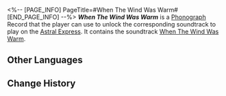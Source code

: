 <%-- [PAGE_INFO]
PageTitle=#When The Wind Was Warm#
[END_PAGE_INFO] --%>
{{Item Infobox
|title       = ''When The Wind Was Warm''
|id          = 210406
|image       = Item When The Wind Was Warm.png{{subst:void|<!--$UPLOAD:<<SpriteOutput/ItemFigures/210001.png>-<Item When The Wind Was Warm.png>-<Item Icons>>-->}}
|type        = Disk
|invCategory = Valuables
|rarity      = 3
|effect      = 
|description = A record that can be played on the Express' phonograph. It might be a chance acquisition or a gift from someone else. All sorts of memories surge up when the music plays &mdash; the smiles, encounters, touches, and the excitement of battle. Maybe that is why people still collect records even as society rapidly advances.<br />The current record contains the track "When The Wind Was Warm."
}}
{{Description|''The wind then was still warm. The children danced bare-footed for the harvest, hand-in-hand.''}}
'''''When The Wind Was Warm''''' is a [[Phonograph]] Record that the player can use to unlock the corresponding soundtrack to play on the [[Astral Express]]. It contains the soundtrack [[When The Wind Was Warm]].

==Other Languages==
{{Other Languages
|en   = ''When The Wind Was Warm''
|zhs  = 《风仍温暖时》
|zht  = 《風仍溫暖時》
|ja   = 『風がまだ温かかった時』
|ko   = ≪바람에 온기가 남아있을 때≫
|es   = Cuando la brisa aún es cálida
|fr   = ''When The Wind Was Warm''
|ru   = When The Wind Was Warm
|th   = "When The Wind Was Warm"
|vi   = "Khi Gió Vẫn Còn Ấm"
|de   = „Als der Wind warm war“
|id   = "When The Wind Was Warm"
|pt   = "When The Wind Was Warm"
}}

==Change History==
{{Change History|3.5}}